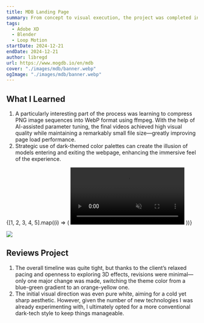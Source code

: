 ```yaml
---
title: MDB Landing Page
summary: From concept to visual execution, the project was completed independently. Blender was used to create looping 3D animations tailored to the scene, with a dark overall tone that made the accent color stand out prominently. 
tags:
  - Adobe XD
  - Blender
  - Loop Motion
startDate: 2024-12-21
endDate: 2024-12-21
author: libregd
url: https://www.mogdb.io/en/mdb
cover: "./images/mdb/banner.webp"
ogImage: "./images/mdb/banner.webp"
---
```


## What I Learned  
1. A particularly interesting part of the process was learning to compress PNG image sequences into WebP format using ffmpeg. With the help of AI-assisted parameter tuning, the final videos achieved high visual quality while maintaining a remarkably small file size—greatly improving page load performance.  
2. Strategic use of dark-themed color palettes can create the illusion of models entering and exiting the webpage, enhancing the immersive feel of the experience.

<div
  style={{
    display: "flex",
    justifyContent: "center",
    gap: "12px",
    backgroundColor: "#18191B",
    borderRadius: "1rem",
  }}
>
  {[1, 2, 3, 4, 5].map((i) => (
    <video key={i} autoPlay loop muted playsInline style={{ width: "180px" }}>
      <source src={`/videos/p${i}.webm`} type="video/webm" />
    </video>
  ))}
</div>

![](./images/mdb/1.webp)

## Reviews Project  
1. The overall timeline was quite tight, but thanks to the client’s relaxed pacing and openness to exploring 3D effects, revisions were minimal—only one major change was made, switching the theme color from a blue-green gradient to an orange-yellow one.  
2. The initial visual direction was even pure white, aiming for a cold yet sharp aesthetic. However, given the number of new technologies I was already experimenting with, I ultimately opted for a more conventional dark-tech style to keep things manageable.
